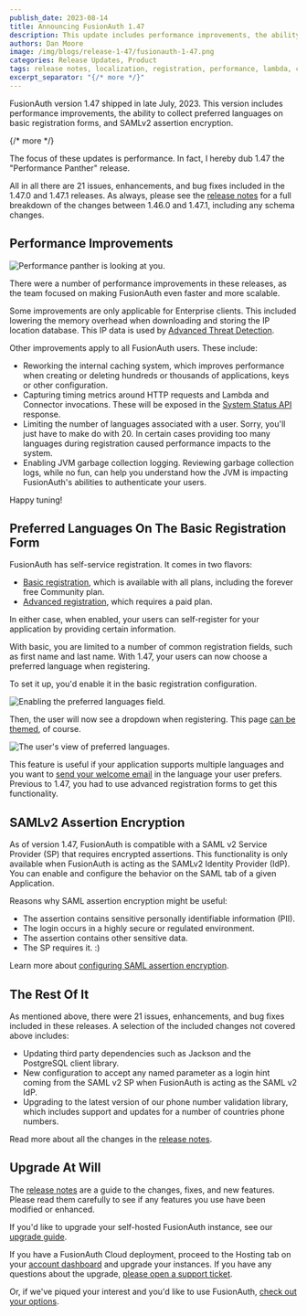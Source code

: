 ```yaml
---
publish_date: 2023-08-14 
title: Announcing FusionAuth 1.47
description: This update includes performance improvements, the ability to include preferred languages on the basic registration form, and SAMLv2 assertion encryption.
authors: Dan Moore
image: /img/blogs/release-1-47/fusionauth-1-47.png
categories: Release Updates, Product
tags: release notes, localization, registration, performance, lambda, connector, http, metrics, saml
excerpt_separator: "{/* more */}"
---
```


FusionAuth version 1.47 shipped in late July, 2023. This version includes performance improvements, the ability to collect preferred languages on basic registration forms, and SAMLv2 assertion encryption.

{/* more */}

The focus of these updates is performance. In fact, I hereby dub 1.47 the "Performance Panther" release.

All in all there are 21 issues, enhancements, and bug fixes included in the 1.47.0 and 1.47.1 releases. As always, please see the [release notes](/docs/release-notes/#version-1-47-1) for a full breakdown of the changes between 1.46.0 and 1.47.1, including any schema changes.

## Performance Improvements

![Performance panther is looking at you.](/img/blogs/release-1-47/panther.png)

There were a number of performance improvements in these releases, as the team focused on making FusionAuth even faster and more scalable. 

Some improvements are only applicable for Enterprise clients. This included lowering the memory overhead when downloading and storing the IP location database. This IP data is used by [Advanced Threat Detection](/docs/operate/secure/advanced-threat-detection).

Other improvements apply to all FusionAuth users. These include:

* Reworking the internal caching system, which improves performance when creating or deleting hundreds or thousands of applications, keys or other configuration. 
* Capturing timing metrics around HTTP requests and Lambda and Connector invocations. These will be exposed in the [System Status API](/docs/apis/system#retrieve-system-status) response.
* Limiting the number of languages associated with a user. Sorry, you'll just have to make do with 20. In certain cases providing too many languages during registration caused performance impacts to the system.
* Enabling JVM garbage collection logging. Reviewing garbage collection logs, while no fun, can help you understand how the JVM is impacting FusionAuth's abilities to authenticate your users.

Happy tuning!

## Preferred Languages On The Basic Registration Form

FusionAuth has self-service registration. It comes in two flavors: 

* [Basic registration](/docs/lifecycle/register-users/basic-registration-forms), which is available with all plans, including the forever free Community plan.
* [Advanced registration](/docs/lifecycle/register-users/advanced-registration-forms), which requires a paid plan.

In either case, when enabled, your users can self-register for your application by providing certain information.

With basic, you are limited to a number of common registration fields, such as first name and last name. With 1.47, your users can now choose a preferred language when registering.

To set it up, you'd enable it in the basic registration configuration.

![Enabling the preferred languages field.](/img/blogs/release-1-47/preferred-languages-enable.png)

Then, the user will now see a dropdown when registering. This page [can be themed](/docs/customize/look-and-feel/), of course.

![The user's view of preferred languages.](/img/blogs/release-1-47/preferred-languages-user.png)

This feature is useful if your application supports multiple languages and you want to [send your welcome email](/docs/customize/email-and-messages/templates-replacement-variables#setup-password) in the language your user prefers. Previous to 1.47, you had to use advanced registration forms to get this functionality.

## SAMLv2 Assertion Encryption

As of version 1.47, FusionAuth is compatible with a SAML v2 Service Provider (SP) that requires encrypted assertions. This functionality is only available when FusionAuth is acting as the SAMLv2 Identity Provider (IdP). You can enable and configure the behavior on the <Breadcrumb>SAML</Breadcrumb> tab of a given Application.

Reasons why SAML assertion encryption might be useful:

* The assertion contains sensitive personally identifiable information (PII).
* The login occurs in a highly secure or regulated environment.
* The assertion contains other sensitive data.
* The SP requires it. :)

Learn more about [configuring SAML assertion encryption](/docs/get-started/core-concepts/applications#assertion-encryption).

## The Rest Of It

As mentioned above, there were 21 issues, enhancements, and bug fixes included in these releases. A selection of the included changes not covered above includes:

* Updating third party dependencies such as Jackson and the PostgreSQL client library.
* New configuration to accept any named parameter as a login hint coming from the SAML v2 SP when FusionAuth is acting as the SAML v2 IdP. 
* Upgrading to the latest version of our phone number validation library, which includes support and updates for a number of countries phone numbers.

Read more about all the changes in the [release notes](/docs/release-notes/#version-1-47-1).

## Upgrade At Will

The [release notes](/docs/release-notes/#version-1-47-1) are a guide to the changes, fixes, and new features. Please read them carefully to see if any features you use have been modified or enhanced.

If you'd like to upgrade your self-hosted FusionAuth instance, see our [upgrade guide](/docs/operate/deploy/upgrade). 

If you have a FusionAuth Cloud deployment, proceed to the <Breadcrumb>Hosting</Breadcrumb> tab on your <a href="https://account.fusionauth.io/account/deployment/" target="_blank">account dashboard</a> and upgrade your instances. If you have any questions about the upgrade, <a href="https://account.fusionauth.io/account/support/" target="_blank">please open a support ticket</a>.

Or, if we've piqued your interest and you'd like to use FusionAuth, [check out your options](/pricing).
